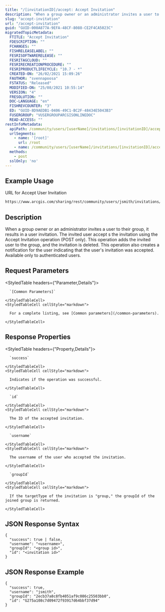 ```yaml
---
title: "/[invitationID]/accept: Accept Invitation"
description: "When a group owner or an administrator invites a user to their group, it results in a user invitation. The invited user accepts the invitation using the Accept Invitation operation (POST only)."
slug: "accept-invitation"
url: "/accept-invitation"
guid: "GUID-000A877A-9EFA-48CF-8088-CE2F4CA5023C"
migratedTopicMetadata:
  FTITLE: "Accept Invitation"
  FDESCRIPTION: ""
  FCHANGES: ""
  FISHRELEASELABEL: ""
  FESRISOFTWARERELEASE: ""
  FESRITAGCLOUD: ""
  FESRIRECREATIONPROCEDURE: ""
  FESRIPRODUCTLIFECYCLE: "10.7 - *"
  CREATED-ON: "26/02/2021 15:09:26"
  FAUTHOR: "svennapoosa"
  FSTATUS: "Released"
  MODIFIED-ON: "25/08/2021 10:55:14"
  VERSION: "4"
  FRESOLUTION: ""
  DOC-LANGUAGE: "en"
  FISHREVCOUNTER: "3"
  ED: "GUID-8D9AEDB1-0406-49C1-BC2F-48434E5043B3"
  FUSERGROUP: "VUSERGROUPARCGISONLINEDOC"
  READ-ACCESS: ""
restInfoMetadata:
  apiPath: /community/users/[userName]/invitations/[invitationID]/accept
  urlSegments:
    - name: '[root]'
      url: /root
    - name: /community/users/[userName]/invitations/[invitationID]/accept
  methods:
    - post
  sslOnly: 'no'
---
```


## Example Usage

URL for Accept User Invitation

```markdown
https://www.arcgis.com/sharing/rest/community/users/jsmith/invitations/G275a108c7d09472f93917d64bbf37d94 /accept
``` 

## Description

When a group owner or an administrator invites a user to their group, it results in a user invitation. The invited user accept s the invitation using the Accept Invitation operation (POST only). This operation adds the invited user to the group, and the invitation is deleted. This operation also creates a notification for the user indicating that the user's invitation was accepted. Available only to authenticated users. 

## Request Parameters 

<StyledTable headers={"Parameter,Details"}>
  <StyledTableRow>
    <StyledTableCell cellStyle="markdown">

      `[Common Parameters]` 

    </StyledTableCell>
    <StyledTableCell cellStyle="markdown">

      For a complete listing, see [Common parameters](/common-parameters).

    </StyledTableCell>
  </StyledTableRow>
</StyledTable>

## Response Properties

<StyledTable headers={"Property,Details"}>
  <StyledTableRow>
    <StyledTableCell cellStyle="markdown">

      `success` 

    </StyledTableCell>
    <StyledTableCell cellStyle="markdown">

      Indicates if the operation was successful.

    </StyledTableCell>
  </StyledTableRow>
  <StyledTableRow>
    <StyledTableCell cellStyle="markdown">

      `id` 

    </StyledTableCell>
    <StyledTableCell cellStyle="markdown">

      The ID of the accepted invitation.

    </StyledTableCell>
  </StyledTableRow>
  <StyledTableRow>
    <StyledTableCell cellStyle="markdown">

      `username` 

    </StyledTableCell>
    <StyledTableCell cellStyle="markdown">

      The username of the user who accepted the invitation.

    </StyledTableCell>
  </StyledTableRow>
  <StyledTableRow>
    <StyledTableCell cellStyle="markdown">

      `groupId` 

    </StyledTableCell>
    <StyledTableCell cellStyle="markdown">

      If the targetType of the invitation is "group," the groupId of the joined group is returned.

    </StyledTableCell>
  </StyledTableRow>
</StyledTable>

## JSON Response Syntax

```other
{
  "success": true | false,
  "username": "<username>",
  "groupId": "<group id>",
  "id": "<invitation id>"
}          
``` 

## JSON Response Example

```other
{
  "success": true,
  "username": "jsmith",
  "groupId": "2ecb37a8c8fb4051af9c086c25503bb0",
  "id": "G275a108c7d09472f93917d64bbf37d94"
}          
```

 
